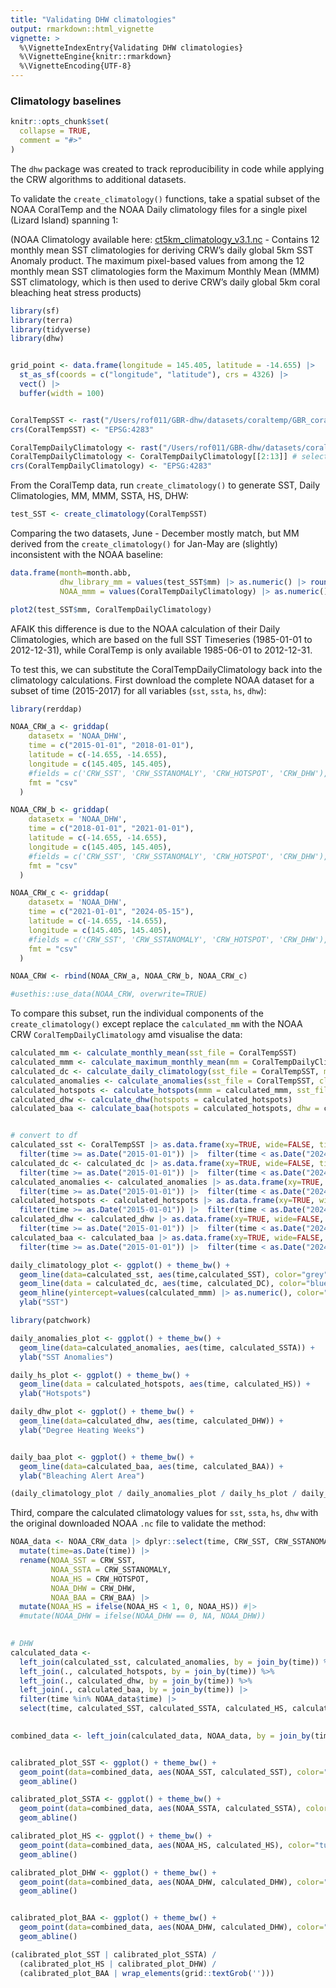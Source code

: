```yaml
---
title: "Validating DHW climatologies"
output: rmarkdown::html_vignette
vignette: >
  %\VignetteIndexEntry{Validating DHW climatologies}
  %\VignetteEngine{knitr::rmarkdown}
  %\VignetteEncoding{UTF-8}
---
```





### Climatology baselines


```r
knitr::opts_chunk$set(
  collapse = TRUE,
  comment = "#>"
)
```

The `dhw` package was created to track reproducibility in code while applying the CRW algorithms to additional datasets.

To validate the `create_climatology()` functions, take a spatial subset of the NOAA CoralTemp and the NOAA Daily climatology files for a single pixel (Lizard Island) spanning 1:

(NOAA Climatology available here: [ct5km_climatology_v3.1.nc](https://www.star.nesdis.noaa.gov/pub/sod/mecb/crw/data/5km/v3.1_op/climatology/) - Contains 12 monthly mean SST climatologies for deriving CRW's daily global 5km SST Anomaly product. The maximum pixel-based values from among the 12 monthly mean SST climatologies form the Maximum Monthly Mean (MMM) SST climatology, which is then used to derive CRW's daily global 5km coral bleaching heat stress products)

```r

library(sf)
library(terra)
library(tidyverse)
library(dhw)


grid_point <- data.frame(longitude = 145.405, latitude = -14.655) |>
  st_as_sf(coords = c("longitude", "latitude"), crs = 4326) |>
  vect() |>
  buffer(width = 100)


CoralTempSST <- rast("/Users/rof011/GBR-dhw/datasets/coraltemp/GBR_coraltemp_v3.1_sst.nc") |> crop(grid_point)
crs(CoralTempSST) <- "EPSG:4283"

CoralTempDailyClimatology <- rast("/Users/rof011/GBR-dhw/datasets/coraltemp/ct5km_climatology_v3.1.nc") |> crop(grid_point)
CoralTempDailyClimatology <- CoralTempDailyClimatology[[2:13]] # select only the MM values
crs(CoralTempDailyClimatology) <- "EPSG:4283"


```

From the CoralTemp data, run `create_climatology()` to generate SST, Daily Climatologies, MM, MMM, SSTA, HS, DHW:

```r

test_SST <- create_climatology(CoralTempSST)

```

Comparing the two datasets, June - December mostly match, but MM derived from the `create_climatology()` for Jan-May are (slightly) inconsistent with the NOAA baseline: 

```r

data.frame(month=month.abb, 
           dhw_library_mm = values(test_SST$mm) |> as.numeric() |> round(2),
           NOAA_mmm = values(CoralTempDailyClimatology) |> as.numeric())

plot2(test_SST$mm, CoralTempDailyClimatology)

```


AFAIK this difference is due to the NOAA calculation of their Daily Climatologies, which are based on the full SST Timeseries (1985-01-01 to 2012-12-31), while CoralTemp is only available 1985-06-01 to 2012-12-31.

To test this, we can substitute the CoralTempDailyClimatology back into the climatology calculations. First download the complete NOAA dataset for a subset of time (2015-2017) for all variables (`sst`, `ssta`, `hs`, `dhw`):

```r

library(rerddap)

NOAA_CRW_a <- griddap(
    datasetx = 'NOAA_DHW',
    time = c("2015-01-01", "2018-01-01"),
    latitude = c(-14.655, -14.655),
    longitude = c(145.405, 145.405),
    #fields = c('CRW_SST', 'CRW_SSTANOMALY', 'CRW_HOTSPOT', 'CRW_DHW'),
    fmt = "csv"
  )

NOAA_CRW_b <- griddap(
    datasetx = 'NOAA_DHW',
    time = c("2018-01-01", "2021-01-01"),
    latitude = c(-14.655, -14.655),
    longitude = c(145.405, 145.405),
    #fields = c('CRW_SST', 'CRW_SSTANOMALY', 'CRW_HOTSPOT', 'CRW_DHW'),
    fmt = "csv"
  )

NOAA_CRW_c <- griddap(
    datasetx = 'NOAA_DHW',
    time = c("2021-01-01", "2024-05-15"),
    latitude = c(-14.655, -14.655),
    longitude = c(145.405, 145.405),
    #fields = c('CRW_SST', 'CRW_SSTANOMALY', 'CRW_HOTSPOT', 'CRW_DHW'),
    fmt = "csv"
  )

NOAA_CRW <- rbind(NOAA_CRW_a, NOAA_CRW_b, NOAA_CRW_c)

#usethis::use_data(NOAA_CRW, overwrite=TRUE)


```


To compare this subset, run the individual components of the `create_climatology()` except replace the `calculated_mm` with the NOAA CRW `CoralTempDailyClimatology` amd visualise the data:


```r



calculated_mm <- calculate_monthly_mean(sst_file = CoralTempSST)
calculated_mmm <- calculate_maximum_monthly_mean(mm = CoralTempDailyClimatology)
calculated_dc <- calculate_daily_climatology(sst_file = CoralTempSST, mm = CoralTempDailyClimatology)
calculated_anomalies <- calculate_anomalies(sst_file = CoralTempSST, climatology = calculated_dc)
calculated_hotspots <- calculate_hotspots(mmm = calculated_mmm, sst_file = CoralTempSST)
calculated_dhw <- calculate_dhw(hotspots = calculated_hotspots)
calculated_baa <- calculate_baa(hotspots = calculated_hotspots, dhw = calculated_dhw)


# convert to df
calculated_sst <- CoralTempSST |> as.data.frame(xy=TRUE, wide=FALSE, time=TRUE) |> rename(calculated_SST=values) |> 
  filter(time >= as.Date("2015-01-01")) |>  filter(time < as.Date("2024-05-15")) |> select(-x, -y, -layer)
calculated_dc <- calculated_dc |> as.data.frame(xy=TRUE, wide=FALSE, time=TRUE) |> rename(calculated_DC=values) |> 
  filter(time >= as.Date("2015-01-01")) |>  filter(time < as.Date("2024-05-15")) |> select(-x, -y, -layer)
calculated_anomalies <- calculated_anomalies |> as.data.frame(xy=TRUE, wide=FALSE, time=TRUE) |> rename(calculated_SSTA=values) |> 
  filter(time >= as.Date("2015-01-01")) |>  filter(time < as.Date("2024-05-15")) |> select(-x, -y, -layer)
calculated_hotspots <- calculated_hotspots |> as.data.frame(xy=TRUE, wide=FALSE, time=TRUE) |> rename(calculated_HS=values) |> 
  filter(time >= as.Date("2015-01-01")) |>  filter(time < as.Date("2024-05-15")) |> select(-x, -y, -layer)
calculated_dhw <- calculated_dhw |> as.data.frame(xy=TRUE, wide=FALSE, time=TRUE) |> rename(calculated_DHW=values) |> 
  filter(time >= as.Date("2015-01-01")) |>  filter(time < as.Date("2024-05-15")) |> select(-x, -y, -layer)
calculated_baa <- calculated_baa |> as.data.frame(xy=TRUE, wide=FALSE, time=TRUE) |> rename(calculated_BAA=values) |> 
  filter(time >= as.Date("2015-01-01")) |>  filter(time < as.Date("2024-05-15")) |> select(-x, -y, -layer)

daily_climatology_plot <- ggplot() + theme_bw() + 
  geom_line(data=calculated_sst, aes(time,calculated_SST), color="grey") +
  geom_line(data = calculated_dc, aes(time, calculated_DC), color="blue") +
  geom_hline(yintercept=values(calculated_mmm) |> as.numeric(), color="red")  +
  ylab("SST")

library(patchwork)

daily_anomalies_plot <- ggplot() + theme_bw() + 
  geom_line(data=calculated_anomalies, aes(time, calculated_SSTA)) +
  ylab("SST Anomalies")

daily_hs_plot <- ggplot() + theme_bw() + 
  geom_line(data = calculated_hotspots, aes(time, calculated_HS)) +
  ylab("Hotspots")

daily_dhw_plot <- ggplot() + theme_bw() + 
  geom_line(data=calculated_dhw, aes(time, calculated_DHW)) +
  ylab("Degree Heating Weeks")


daily_baa_plot <- ggplot() + theme_bw() + 
  geom_line(data=calculated_baa, aes(time, calculated_BAA)) +
  ylab("Bleaching Alert Area")

(daily_climatology_plot / daily_anomalies_plot / daily_hs_plot / daily_dhw_plot / daily_baa_plot)

```
Third, compare the calculated climatology values for `sst`, `ssta`, `hs`, `dhw` with the original downloaded NOAA `.nc` file to validate the method:


```r

NOAA_data <- NOAA_CRW_data |> dplyr::select(time, CRW_SST, CRW_SSTANOMALY, CRW_HOTSPOT, CRW_DHW, CRW_BAA) |> 
  mutate(time=as.Date(time)) |> 
  rename(NOAA_SST = CRW_SST,
         NOAA_SSTA = CRW_SSTANOMALY,
         NOAA_HS = CRW_HOTSPOT,
         NOAA_DHW = CRW_DHW,
         NOAA_BAA = CRW_BAA) |> 
  mutate(NOAA_HS = ifelse(NOAA_HS < 1, 0, NOAA_HS)) #|> 
  #mutate(NOAA_DHW = ifelse(NOAA_DHW == 0, NA, NOAA_DHW))
         

# DHW
calculated_data <- 
  left_join(calculated_sst, calculated_anomalies, by = join_by(time)) %>% 
  left_join(., calculated_hotspots, by = join_by(time)) %>% 
  left_join(., calculated_dhw, by = join_by(time)) %>% 
  left_join(., calculated_baa, by = join_by(time)) |> 
  filter(time %in% NOAA_data$time) |> 
  select(time, calculated_SST, calculated_SSTA, calculated_HS, calculated_DHW, calculated_BAA)
  

combined_data <- left_join(calculated_data, NOAA_data, by = join_by(time))


calibrated_plot_SST <- ggplot() + theme_bw() +
  geom_point(data=combined_data, aes(NOAA_SST, calculated_SST), color="indianred1") +
  geom_abline()

calibrated_plot_SSTA <- ggplot() + theme_bw() +
  geom_point(data=combined_data, aes(NOAA_SSTA, calculated_SSTA), color="khaki3") +
  geom_abline()

calibrated_plot_HS <- ggplot() + theme_bw() +
  geom_point(data=combined_data, aes(NOAA_HS, calculated_HS), color="turquoise") +
  geom_abline()

calibrated_plot_DHW <- ggplot() + theme_bw() +
  geom_point(data=combined_data, aes(NOAA_DHW, calculated_DHW), color="lightseagreen") +
  geom_abline()


calibrated_plot_BAA <- ggplot() + theme_bw() +
  geom_point(data=combined_data, aes(NOAA_DHW, calculated_DHW), color="purple") +
  geom_abline()

(calibrated_plot_SST | calibrated_plot_SSTA) / 
  (calibrated_plot_HS | calibrated_plot_DHW) / 
  (calibrated_plot_BAA | wrap_elements(grid::textGrob('')))
```
